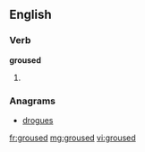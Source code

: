 ==English==

===Verb===
'''groused'''

# {{past of|[[grouse]]}}

===Anagrams===
* [[drogues#English|drogues]]

[[fr:groused]]
[[mg:groused]]
[[vi:groused]]